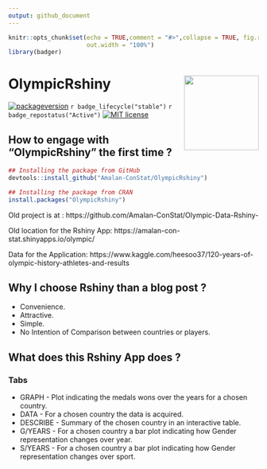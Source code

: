 ```yaml
---
output: github_document
---
```


<!-- README.md is generated from README.Rmd. Please edit that file -->

```r
knitr::opts_chunk$set(echo = TRUE,comment = "#>",collapse = TRUE, fig.retina=2, fig.path = "man/figures/",
                      out.width = "100%")
library(badger)
```

# OlympicRshiny <img src="man/figures/logo.png" align="right" alt="" width="150" />

<!-- badges: start -->
[![packageversion](https://img.shields.io/badge/Package%20version-1.0.0-orange.svg?style=flat-square)](commits/main)
`r badge_lifecycle("stable")` 
`r badge_repostatus("Active")`
[![MIT license](https://img.shields.io/badge/License-MIT-blue.svg)](https://lbesson.mit-license.org/)
<!-- badges: end -->

## How to engage with "OlympicRshiny" the first time ? 

```r
## Installing the package from GitHub
devtools::install_github("Amalan-ConStat/OlympicRshiny")

## Installing the package from CRAN
install.packages("OlympicRshiny")
```

Old project is at : https://github.com/Amalan-ConStat/Olympic-Data-Rshiny-

Old location for the Rshiny App: https://amalan-con-stat.shinyapps.io/olympic/

Data for the Application: https://www.kaggle.com/heesoo37/120-years-of-olympic-history-athletes-and-results

## Why I choose Rshiny than a blog post ?

* Convenience. 
* Attractive.
* Simple. 
* No Intention of Comparison between countries or players.

## What does this Rshiny App does ?

### Tabs

* GRAPH - Plot indicating the medals wons over the years for a chosen country.
* DATA - For a chosen country the data is acquired.
* DESCRIBE - Summary of the chosen country in an interactive table.
* G/YEARS - For a chosen country a bar plot indicating how Gender representation changes over year.
* S/YEARS - For a chosen country a bar plot indicating how Gender representation changes over sport.
